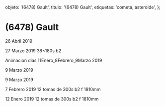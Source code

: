 
  objeto: '(6478) Gault',
  titulo: '(6478) Gault',
  etiquetas: 'cometa, asteroide',
};

# (6478) Gault

<Imagen
  src="objeto/6478-gault_20190426_9_6478-gault_20190426_i88.jpg"
  fecha="20190426"
/>

 26 Abril 2019

<Imagen
  src="objeto/6478-gault_20190327_8_6478-gault_20190327_i88.jpg"
  fecha="20190327"
/>

 27 Marzo 2019 38×180s b2

<Imagen
  src="objeto/6478-gault_20190309_7_11enero_8febrero_9marzo.gif"
  fecha="20190309"
/>

 Animacion dias 11Enero_8Febrero_9Marzo 2019

<Imagen
  src="objeto/6478-gault_20190309_6_6478-gault_20190209_i88.jpg"
  fecha="20190309"
/>

 9 Marzo 2019

<Imagen
  src="objeto/6478-gault_20190309_5_6478-gault._20190209_i88.jpg"
  fecha="20190309"
/>

 9 Marzo 2019

<Imagen
  src="objeto/6478-gault_20190208_4_6478_20190208_i88.jpg"
  fecha="20190208"
/>

<Imagen
  src="objeto/6478-gault_20190207_3_6478_re_20190208_i88.jpg"
  fecha="20190207"
/>

 7 Febrero 2019 12 tomas de 300s b2 f 1810mm

<Imagen
  src="objeto/6478-gault_20190111_2_6478-gault_20190111_i88.jpg"
  fecha="20190111"
/>

<Imagen
  src="objeto/6478-gault_20190112_1_6478-gault_com_20190111_i88.jpg"
  fecha="20190112"
/>

 12 Enero 2019 12 tomas de 300s b2 f 1810mm